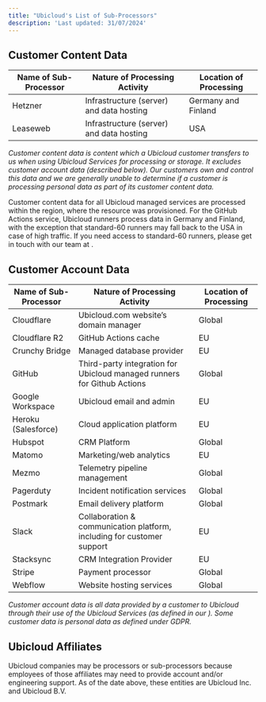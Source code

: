```yaml
---
title: "Ubicloud's List of Sub-Processors"
description: 'Last updated: 31/07/2024'
---
```



## Customer Content Data

| Name of Sub-Processor | Nature of Processing Activity            | Location of Processing |
|-----------------------|------------------------------------------|------------------------|
| Hetzner               | Infrastructure (server) and data hosting | Germany and Finland    |
| Leaseweb              | Infrastructure (server) and data hosting | USA                    |

_Customer content data is content which a Ubicloud customer transfers to us when using Ubicloud Services for processing or storage. It excludes customer account data (described below). Our customers own and control this data and we are generally unable to determine if a customer is processing personal data as part of its customer content data._

Customer content data for all Ubicloud managed services are processed within the region, where the resource was provisioned. For the GitHub Actions service, Ubicloud runners process data in Germany and Finland, with the exception that standard-60 runners may fall back to the USA in case of high traffic. If you need access to standard-60 runners, please get in touch with our team at <Link title="support@ubicloud.com" url="mailto:support@ubicloud.com"/>.

## Customer Account Data

| Name of Sub-Processor | Nature of Processing Activity                                            | Location of Processing |
|-----------------------|--------------------------------------------------------------------------|------------------------|
| Cloudflare            | Ubicloud.com website’s domain manager                                    | Global                 |
| Cloudflare R2         | GitHub Actions cache                                                     | EU                     |
| Crunchy Bridge        | Managed database provider                                                | EU                     |
| GitHub                | Third-party integration for Ubicloud managed runners for Github Actions  | Global                 |
| Google Workspace      | Ubicloud email and admin                                                 | EU                     |
| Heroku (Salesforce)   | Cloud application platform                                               | EU                     |
| Hubspot               | CRM Platform                                                             | Global                 |
| Matomo                | Marketing/web analytics                                                  | EU                     |
| Mezmo                 | Telemetry pipeline management                                            | Global                 |
| Pagerduty             | Incident notification services                                           | Global                 |
| Postmark              | Email delivery platform                                                  | Global                 |
| Slack                 | Collaboration & communication platform, including for customer support   | EU                     |
| Stacksync             | CRM Integration Provider                                                 | EU                     |
| Stripe                | Payment processor                                                        | Global                 |
| Webflow               | Website hosting services                                                 | Global                 |

_Customer account data is all data provided by a customer to Ubicloud through their use of the Ubicloud Services (as defined in our <Link title="Privacy Notice" url="/about/privacy-policy"/>). Some customer data is personal data as defined under GDPR._

## Ubicloud Affiliates

Ubicloud companies may be processors or sub-processors because employees of those affiliates may need to provide account and/or engineering support. As of the date above, these entities are Ubicloud Inc. and Ubicloud B.V. 